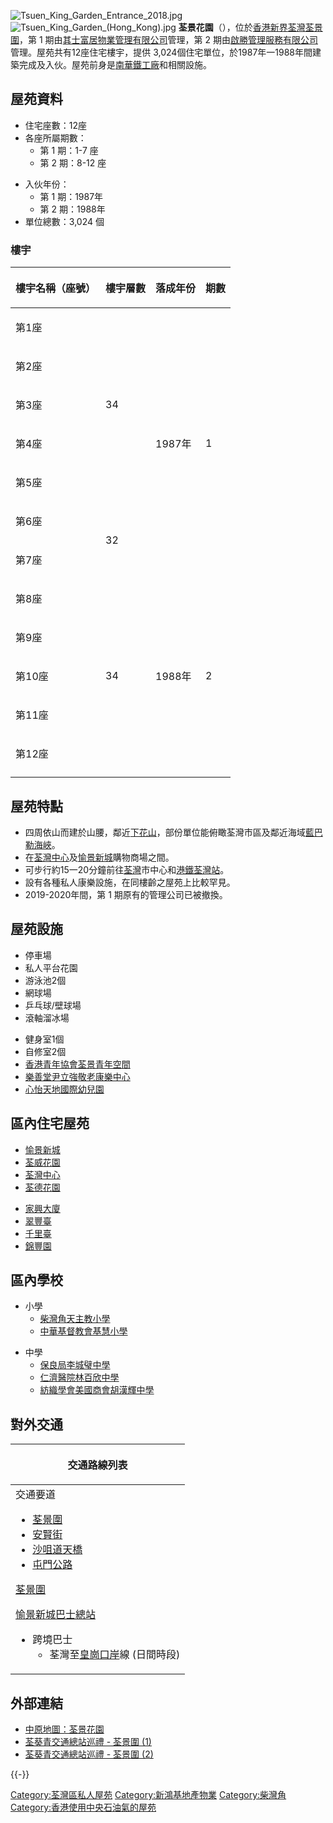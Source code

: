 {{Infobox_housinghk | name = Tsuen King Garden<br> 荃景花園 | 
| logo= 
| authority =
| photo = Tsuen King Garden.JPG
| phototitle = 荃景花園
| address= {{HKG}}[[新界|新界]][[荃灣|荃灣]][[荃景圍|荃景圍]]294及304號
| developer= [[新鴻基地產|新鴻基地產]]
| manager= 
| use = 住宅
| district = 荃灣區
| type = 1
| year = 1987年<>1988年
| blocknumber = 12
| floor_area = 
| floornumber = 32/34層
| yearofcompletion = 分兩期落成，1987及1988年
| facilities = 泳池<br/>網球場<br/>壁球場<br/>閱讀室<br/>滾軸溜冰場<br/>兒童康樂設施
| former = 
| rentalflats = 3,024
| flatsize = 
| household = 
| auth = 20,400
| website =
}}
[[File:Tsuen_King_Garden_Entrance_2018.jpg|thumb]]
[[File:Tsuen_King_Garden_(Hong_Kong).jpg|thumb]]
'''荃景花園'''（{{lang-en|'''Tsuen King Garden'''}}），位於[[香港|香港]][[新界|新界]][[荃灣|荃灣]][[荃景圍|荃景圍]]，第 1 期由[[其士富居物業管理有限公司|其士富居物業管理有限公司]]管理，第 2 期由[[啟勝管理服務有限公司|啟勝管理服務有限公司]]管理。屋苑共有12座住宅樓宇，提供 3,024個住宅單位，於1987年一1988年間建築完成及入伙。屋苑前身是[[南華鐵工廠|南華鐵工廠]]和相關設施。

==屋苑資料==
*住宅座數：12座
*各座所屬期數：
**第 1 期：1-7 座
**第 2 期：8-12 座

*入伙年份：
**第 1 期：1987年
**第 2 期：1988年
*單位總數：3,024 個

=== 樓宇 ===
{| class="wikitable" style="text-align: center"
! 樓宇名稱（座號） !! 樓宇層數 !! 落成年份 !! 期數
|-
|第1座||rowspan="5" |34||rowspan="7" |1987年||rowspan="7" |1
|-
|第2座
|-
|第3座
|-
|第4座
|-
|第5座
|-
|第6座||rowspan="2" |32
|-
|第7座
|-
|第8座||rowspan="5" |34||rowspan="5" |1988年||rowspan="5" | 2
|-
|第9座
|-
|第10座
|-
|第11座
|-
|第12座
|-
|}

== 屋苑特點 ==
*四周依山而建於山腰，鄰近[[下花山|下花山]]，部份單位能俯瞰荃灣市區及鄰近海域[[藍巴勒海峽|藍巴勒海峽]]。
*在[[荃灣中心|荃灣中心]]及[[愉景新城|愉景新城]]購物商場之間。
*可步行約15一20分鐘前往[[荃灣|荃灣]]市中心和[[港鐵|港鐵]][[荃灣站|荃灣站]]。
*設有各種私人康樂設施，在同樓齡之屋苑上比較罕見。
*2019-2020年間，第 1 期原有的管理公司已被撤換。

== 屋苑設施 ==
{{stack begin | align=center | clear=false | float=center}}
{{Col-begin}}
{{Col-2}}
*停車場
*私人平台花園
*游泳池2個
*網球場
*乒乓球/壁球場
*滾軸溜冰場
{{Col-2}}
*健身室1個
*自修室2個
*[https://tk.hkfyg.org.hk 香港青年協會荃景青年空間] {{Wayback|url=https://tk.hkfyg.org.hk/ |date=20210126233612 }}
*[http://www.wlkse.org 樂善堂尹立強敬老康樂中心] {{Wayback|url=http://www.wlkse.org/ |date=20210228215540 }}
*[[心怡天地國際幼兒園|心怡天地國際幼兒園]]
{{Col-end}}{{stack end}}

== 區內住宅屋苑 ==
{{stack begin | align=center | clear=false | float=center}}
{{Col-begin}}
{{Col-2}}
* [[愉景新城|愉景新城]]
* [[荃威花園|荃威花園]]
* [[荃灣中心|荃灣中心]]
* [[荃德花園|荃德花園]]
{{Col-2}}
* [[家興大廈|家興大廈]]
* [[翠豐臺|翠豐臺]]
* [[千里臺|千里臺]]
* [[錦豐園|錦豐園]]
{{Col-end}}{{stack end}}

== 區內學校 ==
*小學
**[[柴灣角天主教小學|柴灣角天主教小學]]
**[[中華基督教會基慧小學|中華基督教會基慧小學]]

*中學
**[[保良局李城璧中學|保良局李城璧中學]]
**[[仁濟醫院林百欣中學|仁濟醫院林百欣中學]]
**[[紡織學會美國商會胡漢輝中學|紡織學會美國商會胡漢輝中學]]

== 對外交通 ==
{| class="mw-collapsible mw-collapsed wikitable" style="background:white; margin: 0 auto; width: auto;" 
! 交通路線列表
|-
|
;交通要道
*[[荃景圍|荃景圍]]
*[[安賢街|安賢街]]
*[[沙咀道|沙咀道天橋]]
*[[屯門公路|屯門公路]]

;[[荃景圍|荃景圍]]
{{九龍新界巴士簡單列表|30|30X|39A|39M|230X|N39}}
{{過海隧道巴士簡單列表|934A}}
{{大嶼山巴士簡單列表|A38}}
{{新界專線小巴簡單列表|95|95M}}
{{新界居民巴士簡單列表|NR30|NR312|NR318}}

;[[愉景新城巴士總站|愉景新城巴士總站]]
{{九龍新界巴士簡單列表|42M|243M|243P}}
{{過海隧道巴士簡單列表|930|930A|930X|N930}}
{{大嶼山巴士簡單列表|A31|E31|N31|NA31}}
*跨境巴士
**荃灣至[[皇崗口岸|皇崗口岸]]線 (日間時段)
|}

== 外部連結 ==
{{commonscat|Tsuen King Garden}}
* [http://www.centamap.com/gc/centamaplocation.aspx?x=829267&y=826502&sx=829267.25659&sy=826502.59157&z=4&lg=b5 中原地圖：荃景花園]
* [http://hk.youtube.com/watch?v=Mfiz-yKVj3Q 荃葵青交通總站巡禮 - 荃景圍 (1)]
* [http://hk.youtube.com/watch?v=pYCxWFN5YRQ 荃葵青交通總站巡禮 - 荃景圍 (2)]

{{-}}
{{新鴻基地產}}

[[Category:荃灣區私人屋苑|Category:荃灣區私人屋苑]]
[[Category:新鴻基地產物業|Category:新鴻基地產物業]]
[[Category:柴灣角|Category:柴灣角]]
[[Category:香港使用中央石油氣的屋苑|Category:香港使用中央石油氣的屋苑]]